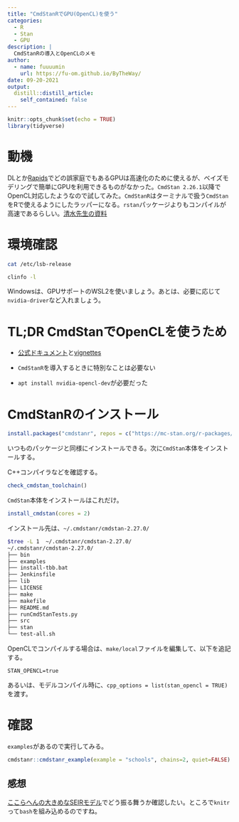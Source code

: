 ```yaml
---
title: "CmdStanRでGPU(OpenCL)を使う"
categories:
  - R
  - Stan
  - GPU
description: |
  CmdStanRの導入とOpenCLのメモ
author:
  - name: fuuuumin
    url: https://fu-om.github.io/ByTheWay/
date: 09-20-2021
output:
  distill::distill_article:
    self_contained: false
---
```


```r
knitr::opts_chunk$set(echo = TRUE)
library(tidyverse)
```

# 動機

DLとか[Rapids](https://rapids.ai/)でどの誤家庭でもあるGPUは高速化のために使えるが、ベイズモデリングで簡単にGPUを利用できるものがなかった。`CmdStan 2.26.1`以降でOpenCL対応したようなので試してみた。`CmdStanR`はターミナルで扱う`CmdStan`をRで使えるようにしたラッパーになる。`rstan`パッケージよりもコンパイルが高速であるらしい。[清水先生の資料](https://www.slideshare.net/simizu706/cmdstanrreducesum)

# 環境確認

```bash
cat /etc/lsb-release 
```

```bash
clinfo -l
```

Windowsは、GPUサポートのWSL2を使いましょう。あとは、必要に応じて`nvidia-driver`など入れましょう。

# TL;DR CmdStanでOpenCLを使うため

- [公式ドキュメント](http://mc-stan.org/math/opencl_support.html)と[vignettes](https://mc-stan.org/cmdstanr/articles/opencl.html)

- `CmdStanR`を導入するときに特別なことは必要ない

- `apt install nvidia-opencl-dev`が必要だった

# CmdStanRのインストール

```r
install.packages("cmdstanr", repos = c("https://mc-stan.org/r-packages/", getOption("repos")))
```

いつものパッケージと同様にインストールできる。次に`CmdStan`本体をインストールする。

C++コンパイラなどを確認する。

```r
check_cmdstan_toolchain()
```

`CmdStan`本体をインストールはこれだけ。

```r
install_cmdstan(cores = 2)
```

インストール先は、`~/.cmdstanr/cmdstan-2.27.0/`

```bash
$tree -L 1  ~/.cmdstanr/cmdstan-2.27.0/ 
~/.cmdstanr/cmdstan-2.27.0/
├── bin
├── examples
├── install-tbb.bat
├── Jenkinsfile
├── lib
├── LICENSE
├── make
├── makefile
├── README.md
├── runCmdStanTests.py
├── src
├── stan
└── test-all.sh
```

OpenCLでコンパイルする場合は、`make/local`ファイルを編集して、以下を追記する。

```
STAN_OPENCL=true
```
あるいは、モデルコンパイル時に、`cpp_options = list(stan_opencl = TRUE)`を渡す。

# 確認

`examples`があるので実行してみる。

```r
cmdstanr::cmdstanr_example(example = "schools", chains=2, quiet=FALSE)
```

## 感想

[ここらへんの大きめなSEIRモデル](https://mc-stan.org/users/documentation/case-studies/boarding_school_case_study.html)でどう振る舞うか確認したい。ところで`knitr`って`bash`を組み込めるのですね。
